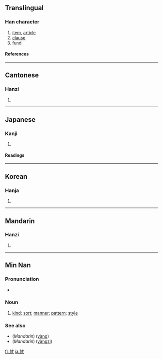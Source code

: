 ==Translingual==
===Han character===
{{Han char|rn=76|rad=欠|as=08|sn=12|four=4798<sub>2</sub>|canj=土火弓人 (GFNO)}}
# [[item]], [[article]]
# [[clause]]
# [[fund]]
====References====
{{Han ref|kx=0569.030|dkj=16107|dj=0957.100|hdz=32141.010|uh=6B3E|ud=27454|bh=B4DA|bd=46298}}

----
==Cantonese==
===Hanzi===
{{yue-hanzi|jyut=|y=fun2}}
# {{defn|Cantonese}}

----
==Japanese==
===Kanji===
{{ja-kanji|grade=c|rs=欠08}}
# {{defn|Japanese}} 
====Readings====
{{ja-readings|on=[[かん]] (kan)|kun=[[まこと]] (makoto), [[しるす]] (shirusu)}}

----
==Korean==
===Hanja===
{{ko-hanja|hangeul=관|eumhun=|rv=gwan|mr=kwan|y=kwan}}
# {{defn|Korean}}

----
==Mandarin==
===Hanzi===
{{cmn-hanzi|pin=[[kuǎn]] ([[kuan3]]), [[xīn]] ([[xin1]])|wg=k'uan<sup>3</sup>, hsin<sup>1</sup>}}
# {{defn|Mandarin}}

----

==Min Nan==

===Pronunciation===
*{{IPA|[ kʰuan˥˧ ]}}

===Noun===
{{nan-noun|ts|poj=khóan|pojt=khoan2|rs=欠08}}

# [[kind]]; [[sort]]; [[manner]]; [[pattern]]; [[style]]

===See also===
*(''Mandarin'') {{zh-ts|樣|样}} ([[yàng]])
*(''Mandarin'') {{zh-ts|樣子|样子}} ([[yàngzi]])

[[fr:款]]
[[ja:款]]
